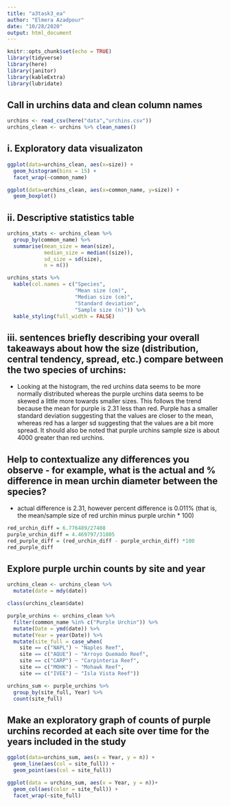 ```yaml
---
title: "a3task3_ea"
author: "Elmera Azadpour"
date: "10/28/2020"
output: html_document
---
```


```r
knitr::opts_chunk$set(echo = TRUE)
library(tidyverse)
library(here)
library(janitor)
library(kableExtra)
library(lubridate)
```

## Call in urchins data and clean column names
```r
urchins <- read_csv(here("data","urchins.csv"))
urchins_clean <- urchins %>% clean_names()
```

## i. Exploratory data visualizaton
```r
ggplot(data=urchins_clean, aes(x=size)) +
  geom_histogram(bins = 15) +
  facet_wrap(~common_name)

ggplot(data=urchins_clean, aes(x=common_name, y=size)) +
  geom_boxplot()
```

## ii. Descriptive statistics table
```r
urchins_stats <- urchins_clean %>% 
  group_by(common_name) %>% 
  summarise(mean_size = mean(size),
            median_size = median((size)),
            sd_size = sd(size),
            n = n())

urchins_stats %>% 
  kable(col.names = c("Species",
                      "Mean size (cm)", 
                      "Median size (cm)",
                      "Standard deviation",
                      "Sample size (n)")) %>% 
  kable_styling(full_width = FALSE)
```

## iii. sentences briefly describing your overall takeaways about how the size (distribution, central tendency, spread, etc.) compare between the two species of urchins:
- Looking at the histogram, the red urchins data seems to be more normally distributed whereas the purple urchins data seems to be skewed a little more towards smaller sizes. This follows the trend because the mean for purple is 2.31 less than red. Purple has a smaller standard deviation suggesting that the values are closer to the mean, whereas red has a larger sd suggesting that the values are a bit more spread. It should also be noted that purple urchins sample size is about 4000 greater than red urchins. 

## Help to contextualize any differences you observe - for example, what is the actual and % difference in mean urchin diameter between the species?
- actual difference is 2.31, however percent difference is 0.011% (that is, the mean/sample size of red urchin minus purple urchin * 100)
```r
red_urchin_diff = 6.776489/27408
purple_urchin_diff = 4.469797/31805
red_purple_diff = (red_urchin_diff - purple_urchin_diff) *100
red_purple_diff
```

## Explore purple urchin counts by site and year
```r
urchins_clean <- urchins_clean %>% 
  mutate(date = mdy(date))

class(urchins_clean$date)

purple_urchins <- urchins_clean %>% 
  filter(common_name %in% c("Purple Urchin")) %>%
  mutate(Date = ymd(date)) %>% 
  mutate(Year = year(Date)) %>% 
  mutate(site_full = case_when(
    site == c("NAPL") ~ "Naples Reef", 
    site == c("AQUE") ~ "Arroyo Quemado Reef",
    site == c("CARP") ~ "Carpinteria Reef",
    site == c("MOHK") ~ "Mohawk Reef",
    site == c("IVEE") ~ "Isla Vista Reef"))

urchins_sum <- purple_urchins %>% 
  group_by(site_full, Year) %>% 
  count(site_full)
```


## Make an exploratory graph of counts of purple urchins recorded at each site over time for the years included in the study
```r
ggplot(data=urchins_sum, aes(x = Year, y = n)) + 
  geom_line(aes(col = site_full)) +
  geom_point(aes(col = site_full))

ggplot(data = urchins_sum, aes(x = Year, y = n))+
  geom_col(aes(color = site_full)) +
  facet_wrap(~site_full)
```

